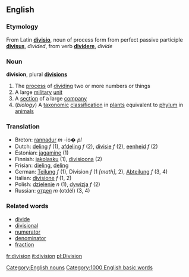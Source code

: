==English==
===Etymology===
From Latin '''[[divisio]]''', noun of process form from perfect passive participle '''[[divisus]]''', ''divided'', from verb '''[[dividere]]''', ''divide''

===Noun===
'''division''', plural '''[[divisions]]'''

#The [[process]] of [[dividing]] two or more numbers or things
#A large [[military]] [[unit]]
#A [[section]] of a large [[company]]
#(''biology'') A [[taxonomic]] [[classification]] in [[plant]]s equivalent to [[phylum]] in [[animal]]s

===Translation===
*Breton: [[rannadur]] ''m'' -io� ''pl''
*Dutch: [[deling]] ''f'' (1), [[afdeling]] ''f'' (2), [[divisie]] ''f''  (2), [[eenheid]] ''f'' (2)
*Estonian: [[jagamine]] (1)
*Finnish: [[jakolasku]] (1), [[divisioona]] (2)
*Frisian: [[dieling]], [[deling]]
*German: [[Teilung]] ''f'' (1), Division ''f'' (1 ''[math]'', 2), [[Abteilung]] ''f'' (3, 4)
*Italian: [[divisione]] ''f'' (1, 2)
*Polish: [[dzielenie]] ''n'' (1), [[dywizja]] ''f'' (2)
*Russian: [[отдел]] ''m'' (otdél) (3, 4)

===Related words===
*[[divide]]
*[[divisional]]
*[[numerator]]
*[[denominator]]
*[[fraction]]
[[Category:English nouns]]

[[fr:division]]
[[it:division]]
[[pl:Division]]
[[Category:1000 English basic words]]